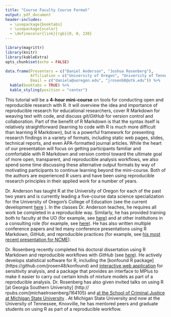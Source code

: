 ```yaml
---
title: "Course Faculty Course Format"
output: pdf_document
header-includes:
  - \usepackage{booktabs}
  - \usepackage{xcolor}
  - \definecolor{link}{rgb}{0, 0, 238}
---
```


```r
library(magrittr)
library(knitr)
library(kableExtra)
opts_chunk$set(echo = FALSE)
```

<!-- ## List of instructor(s), with institutional affiliation(s) and e-mail address(es) -->

<!-- * Extended or mini-course format – Extended courses are 1–2 days in length and typically precede the Annual Meeting. Mini-courses are short courses, 4 hours in length, and are scheduled to take place during the Annual Meeting. -->

<!--   * AERA- VRLC (optional) Proposals are welcome for courses that will be streamed live online and recorded during the Annual Meeting for both in-person and virtual participants. These courses may be of varying length and format, contain modules that facilitate online viewing. Please indicate if the proposed course should be considered for the AERA-VRLC. Hyperlinks with course descriptions to previously recorded courses are permitted for VRLC course proposals. -->

```r
data.frame(Presenters = c("Daniel Anderson", "Joshua Rosenberg"),
           Affiliation = c("University of Oregon", "University of Tennessee, Knoxville"),
           Email = c("daniela@uoregon.edu", "jrosenb8@utk.edu")) %>% 
  kable(booktabs = TRUE) %>% 
  kable_styling(position = "center")
```

This tutorial will be a **4-hour mini-course** on tools for conducting open and
reproducible research with R. It will overview the idea and importance of
reproducible research for educational researchers, cover R Markdown for weaving
text with code, and discuss *git*/*GitHub* for version control and
collaboration. Part of the benefit of R Markdown is that the syntax itself is
relatively straightforward (learning to code with R is much more difficult than
learning R Markdown), but is a powerful framework for presenting research
findings in a variety of formats, including static web pages, slides, technical
reports, and even APA-formatted journal articles. While the heart of our
presentation will focus on getting participants familiar and comfortable with R
Markdown and version control toward the ultimate goal of more open, 
transparent, and reproducible analysis workflows, we also spend some time
discussing these alternative output formats by way of motivating participants 
to continue learning beyond the mini-course. Both of the authors are 
experienced R users and have been using reproducible research principles in
their applied work for a number of years.

Dr. Anderson has taught R at the University of Oregon for each of the past two
years and is currently leading a five-course data science specialization for 
the University of Oregon's College of Education (see the current development 
\color{link}[here](https://github.com/uo-datasci-specialization)
\color{black}). In the classes Dr. Anderson teaches, he requires all work be
completed in a reproducible way. Similarly, he has provided training both to
faculty at the UO (for example, see \color{link}
[here](https://youtu.be/n-M2ivdofbo)\color{black}) and at other institutions 
in a consulting role (for example, see 
\color{link}[here](https://github.com/datalorax/FSU_June16)\color{black}). He
has also written multiple conference papers and led many conference
presentations using R Markdown, *GitHub*, and reproducible practices (for 
example, see \color{link} [his most recent presentation for NCME](https://github.com/datalorax/ncme_18)\color{black}).

Dr. Rosenberg recently completed his doctoral dissertation using R Markdown
and reproducible workflows with *GitHub* (see \color{link}[here](https://
github.com/jrosen48/dissertation)\color{black}). He actively develops
statistical software for R, including the \color{link}[konfound R package]
(https://github.com/jrosen48/konfound) and \color{link}[interactive web
application](http://konfound-it.com) for sensitivity analysis, and a package
that provides an interface to MPlus to make it easier to carry out certain kinds
of mixture models as part of a reproducible analysis. Dr. Rosenberg has also
given invited talks on using R \color{link} [at Georgia Southern University]
(http:// rpubs.com/jmichaelrosenberg/164105) \color{black} and \color{link}
[at the School of Criminal Justice at Michigan State University](/appendix/our-
work/rosenberg-r_introduction_4-14-17.html) \color{black}. At Michigan State
University and now at the University of Tennessee, Knoxville, he has mentored
peers and graduate students on using R as part of a reproducible workflow.